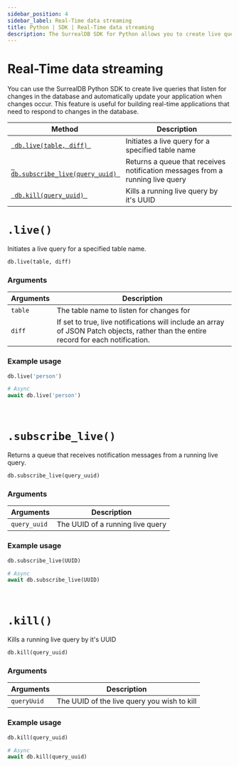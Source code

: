 ---
sidebar_position: 4
sidebar_label: Real-Time data streaming
title: Python | SDK | Real-Time data streaming
description: The SurrealDB SDK for Python allows you to create live queries that listen for changes in the database and automatically update your application when changes occur.
---


# Real-Time data streaming

You can use the SurrealDB Python SDK to create live queries that listen for changes in the database and automatically update your application when changes occur. This feature is useful for building real-time applications that need to respond to changes in the database.

<table>
	<thead>
		<tr>
			<th scope="col">Method</th>
			<th scope="col">Description</th>
		</tr>
	</thead>
	<tbody>
		<tr>
			<td scope="row" data-label="Method"><a href="#live"> <code> db.live(table, diff) </code></a></td>
			<td scope="row" data-label="Description">Initiates a live query for a specified table name</td>
		</tr>
        <tr>
            <td scope="row" data-label="Method"><a href="#subscribe_live"> <code> db.subscribe_live(query_uuid) </code></a></td>
            <td scope="row" data-label="Description">Returns a queue that receives notification messages from a running live query</td>
        </tr>
        <tr>
            <td scope="row" data-label="Method"><a href="#kill"> <code> db.kill(query_uuid) </code></a></td>
			<td scope="row" data-label="Description">Kills a running live query by it's UUID</td>
		</tr>
	</tbody>
</table>

# `.live()`

Initiates a live query for a specified table name.

```python
db.live(table, diff)
```

### Arguments
<table>
    <thead>
        <tr>
            <th colspan="2" scope="col">Arguments</th>
            <th colspan="2" scope="col">Description</th>
        </tr>
    </thead>
    <tbody>
        <tr>
            <td colspan="2" scope="row" data-label="Arguments">
                <code>table</code>
                <Label label="required" />
            </td>
            <td colspan="2" scope="row" data-label="Description">
                The table name to listen for changes for
            </td>
        </tr>
        <tr>
            <td colspan="2" scope="row" data-label="Arguments">
                <code>diff</code>
                <Label label="optional" />
            </td>
            <td colspan="2" scope="row" data-label="Description">
                If set to true, live notifications will include an array of JSON Patch objects, rather than the entire record for each notification.
            </td>
        </tr>
    </tbody>
</table>

### Example usage

```python
db.live('person')

# Async
await db.live('person')
```

<br />

# `.subscribe_live()`

Returns a queue that receives notification messages from a running live query.

```python title="Method Syntax"
db.subscribe_live(query_uuid)
```

### Arguments
<table>
    <thead>
        <tr>
            <th colspan="2" scope="col">Arguments</th>
            <th colspan="2" scope="col">Description</th>
        </tr>
    </thead>
    <tbody>
        <tr>
            <td colspan="2" scope="row" data-label="Arguments">
                <code>query_uuid</code>
                <Label label="required" />
            </td>
            <td colspan="2" scope="row" data-label="Description">
                The UUID of a running live query
            </td>
        </tr>
    </tbody>
</table>

### Example usage
```python
db.subscribe_live(UUID)

# Async
await db.subscribe_live(UUID)
```

<br />

# `.kill()`

Kills a running live query by it's UUID

```python title="Method Syntax"
db.kill(query_uuid)
```

### Arguments
<table>
    <thead>
        <tr>
            <th colspan="2" scope="col">Arguments</th>
            <th colspan="2" scope="col">Description</th>
        </tr>
    </thead>
    <tbody>
        <tr>
            <td colspan="2" scope="row" data-label="Arguments">
                <code>queryUuid</code>
                <Label label="required" />
            </td>
            <td colspan="2" scope="row" data-label="Description">
                The UUID of the live query you wish to kill
            </td>
        </tr>
    </tbody>
</table>

### Example usage
```python
db.kill(query_uuid)

# Async
await db.kill(query_uuid)
```